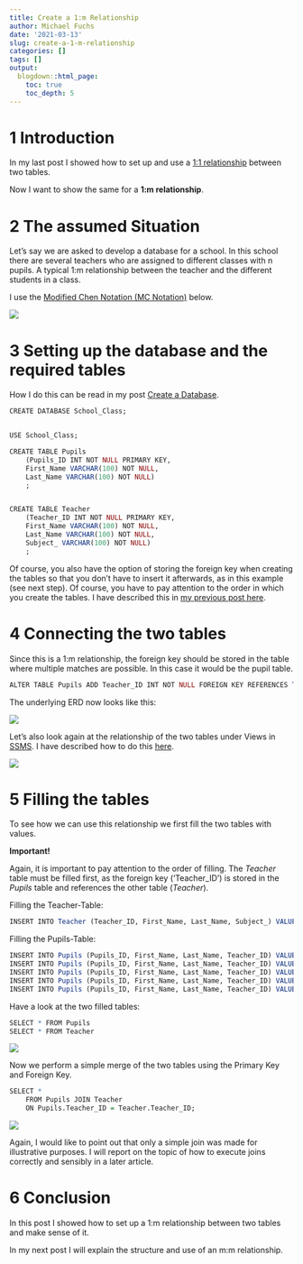 ```yaml
---
title: Create a 1:m Relationship
author: Michael Fuchs
date: '2021-03-13'
slug: create-a-1-m-relationship
categories: []
tags: []
output:
  blogdown::html_page:
    toc: true
    toc_depth: 5
---
```


# 1 Introduction

In my last post I showed how to set up and use a [1:1 relationship](https://michael-fuchs-sql.netlify.app/2021/03/10/create-a-1-1-relationship/) between two tables.

Now I want to show the same for a **1:m relationship**. 


# 2 The assumed Situation

Let's say we are asked to develop a database for a school. In this school there are several teachers who are assigned to different classes with n pupils. A typical 1:m relationship between the teacher and the different students in a class. 

I use the [Modified Chen Notation (MC Notation)](https://michael-fuchs-sql.netlify.app/2021/03/03/entity-relationship-diagram-erd/#modified-chen-notation-mc-notation) below.

![](/post/2021-03-13-create-a-1-m-relationship_files/p5p1.png)

# 3 Setting up the database and the required tables

How I do this can be read in my post [Create a Database](https://michael-fuchs-sql.netlify.app/2021/03/07/create-a-database/#create-a-new-database). 


```r
CREATE DATABASE School_Class;


USE School_Class;

CREATE TABLE Pupils
	(Pupils_ID INT NOT NULL PRIMARY KEY,
	First_Name VARCHAR(100) NOT NULL,
	Last_Name VARCHAR(100) NOT NULL)
	;


CREATE TABLE Teacher
	(Teacher_ID INT NOT NULL PRIMARY KEY,
	First_Name VARCHAR(100) NOT NULL,
	Last_Name VARCHAR(100) NOT NULL,
	Subject_ VARCHAR(100) NOT NULL)
	;
```


Of course, you also have the option of storing the foreign key when creating the tables so that you don't have to insert it afterwards, as in this example (see next step). Of course, you have to pay attention to the order in which you create the tables. I have described this in [my previous post here](https://michael-fuchs-sql.netlify.app/2021/03/10/create-a-1-1-relationship/#shorter-method). 


# 4 Connecting the two tables

Since this is a 1:m relationship, the foreign key should be stored in the table where multiple matches are possible. 
In this case it would be the pupil table. 


```r
ALTER TABLE Pupils ADD Teacher_ID INT NOT NULL FOREIGN KEY REFERENCES Teacher(Teacher_ID);
```


The underlying ERD now looks like this:

![](/post/2021-03-13-create-a-1-m-relationship_files/p5p2.png)

Let's also look again at the relationship of the two tables under Views in [SSMS](https://docs.microsoft.com/en-us/sql/ssms/sql-server-management-studio-ssms?view=sql-server-ver15). I have described how to do this [here](https://michael-fuchs-sql.netlify.app/2021/03/10/create-a-1-1-relationship/#primary-key).

![](/post/2021-03-13-create-a-1-m-relationship_files/p5p3.png)


# 5 Filling the tables

To see how we can use this relationship we first fill the two tables with values.

**Important!**

Again, it is important to pay attention to the order of filling. The *Teacher* table must be filled first, as the foreign key ('Teacher_ID') is stored in the *Pupils* table and references the other table (*Teacher*). 


Filling the Teacher-Table:

```r
INSERT INTO Teacher (Teacher_ID, First_Name, Last_Name, Subject_) VALUES (317, 'Andrew', 'Evergreen', 'History')
```


Filling the Pupils-Table:

```r
INSERT INTO Pupils (Pupils_ID, First_Name, Last_Name, Teacher_ID) VALUES (1, 'Max', 'Steel', 317)
INSERT INTO Pupils (Pupils_ID, First_Name, Last_Name, Teacher_ID) VALUES (2, 'Jessy', 'Williams', 317)
INSERT INTO Pupils (Pupils_ID, First_Name, Last_Name, Teacher_ID) VALUES (3, 'Marc', 'Pike', 317)
INSERT INTO Pupils (Pupils_ID, First_Name, Last_Name, Teacher_ID) VALUES (4, 'Emily', 'Taylor', 317)
INSERT INTO Pupils (Pupils_ID, First_Name, Last_Name, Teacher_ID) VALUES (5, 'Alex', 'Smith', 317)
```


Have a look at the two filled tables:

```r
SELECT * FROM Pupils
SELECT * FROM Teacher
```

![](/post/2021-03-13-create-a-1-m-relationship_files/p5p4.png)


Now we perform a simple merge of the two tables using the Primary Key and Foreign Key.

```r
SELECT * 
    FROM Pupils JOIN Teacher 
    ON Pupils.Teacher_ID = Teacher.Teacher_ID;
```

![](/post/2021-03-13-create-a-1-m-relationship_files/p5p5.png)

Again, I would like to point out that only a simple join was made for illustrative purposes. I will report on the topic of how to execute joins correctly and sensibly in a later article.



# 6 Conclusion

In this post I showed how to set up a 1:m relationship between two tables and make sense of it. 

In my next post I will explain the structure and use of an m:m relationship.  










































































